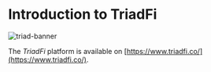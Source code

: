 

<HeroPattern />

# **Introduction to TriadFi**

![triad-banner](/images/triad-banner.webp)

The *TriadFi* platform is available on [https://www.triadfi.co/](https://www.triadfi.co/).

